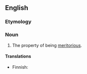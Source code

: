 ==English==

===Etymology===
{{suffix|en|meritorious|ness}}

===Noun===
{{en-noun|-}}

# The property of being [[meritorious]].

====Translations====
{{trans-top|property}}
* Finnish: {{t+|fi|ansiokkuus}}
{{trans-mid}}
{{trans-bottom}}